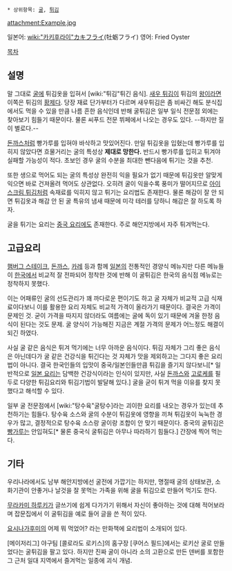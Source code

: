  * 상위항목: [[굴]], [[튀김]]

attachment:Example.jpg

일본어: [[wiki:"카키후라이"カキフライ]](牡蛎フライ) 
영어: Fried Oyster

[[목차]]

== 설명 ==
말 그대로 [[굴]]에 튀김옷을 입혀서 [wiki:"튀김"튀긴 음식]. [[새우 튀김]]이 튀김의 [[왕]]이라면 이쪽은 튀김의 [[황제]]다. 당장 재료 단가부터가 다르며 새우튀김은 좀 비싸긴 해도 분식집에서도 먹을 수 있을 만큼 나름 흔한 음식인데 반해 굴튀김은 일부 일식 전문점 외에는 찾아보기 힘들기 때문이다. 물론 씨푸드 전문 뷔페에서 나오는 경우도 있다. --하지만 질이 별로다.--

[[돈까스]]처럼 빵가루를 입혀야 바삭하고 맛있어진다. 만일 튀김옷을 입혔는데 빵가루를 입히지 않았다면 흐물거리는 굴의 특성상 '''제대로 망한다.''' 반드시 빵가루를 입히고 튀겨야 실패할 가능성이 적다. 초보인 경우 굴의 수분을 최대한 뺀다음에 튀기는 것을 추천.

또한 생으로 먹어도 되는 굴의 특성상 완전히 익을 필요가 없기 때문에 튀김옷만 알맞게 익으면 바로 건져올려 먹어도 상관없다. 오히려 굴이 익을수록 풍미가 떨어지므로 [[아이스크림 튀김]]처럼 속재료를 익히지 않고 튀기는 요리법도 존재한다. 물론 해감이 잘 안 되면 튀김옷과 해감 안 된 굴 특유의 냄새 때문에 미각 테러를 당하니 해감은 잘 하도록 하자.

굴을 튀기는 요리는 [[중국 요리]]에도 존재한다. 주로 해안지방에서 자주 튀겨먹는다.

== 고급요리 ==
[[햄버그 스테이크]], [[돈까스]], [[카레]] 등과 함께 [[일본]]의 전통적인 경양식 메뉴지만 다른 메뉴들이 [[한국]]에서 비교적 잘 전파되어 정착한 것에 반해 이 굴튀김은 한국의 음식점 메뉴로는 정착하지 못했다.

이는 어패류인 굴의 선도관리가 꽤 까다로운 편이기도 하고 굴 자체가 비교적 고급 식재료이다보니 이를 활용한 요리 자체도 비교적 가격이 올라가기 때문이다. 결국은 가격이 문제인 것. 굳이 가격을 따지지 않더라도 여름에는 굴에 독이 있기 때문에 겨울 한정 음식이 된다는 것도 문제. 굴 양식이 가능해진 지금은 계절 가격의 문제가 어느정도 해결이 되긴 하였다.

사실 굴 같은 음식은 튀겨 먹기에는 너무 아까운 음식이다. 튀김 자체가 그리 좋은 음식은 아닌데다가 굴 같은 건강식을 튀긴다는 것 자체가 맛을 제외하고는 그다지 좋은 요리법이 아니다. 결국 한국인들의 입맛이 중국/일본인들만큼 튀김을 즐기지 않다보니[* 일반적으로 [[일본 요리]]는 담백한 건강식이라는 인식이 있지만, 사실 [[돈까스]]와 [[고로케]]를 필두로 다양한 튀김요리와 튀김기법이 발달해 있다.] 굴을 굳이 튀겨 먹을 이유를 찾지 못했다고 해석할 수 있다.   

일부 굴 전문점에서 [wiki:"탕수육"굴탕수]라는 괴이한 요리를 내오는 경우가 있는데 추천하기는 힘들다. 탕수육 소스와 굴의 수분이 튀김옷에 영향을 끼쳐 튀김옷이 눅눅한 경우가 많고, 결정적으로 탕수육 소스랑 굴이랑 조합이 안 맞기 때문이다. 중국의 굴튀김은 [[빵가루]]는 안입혀도[* 물론 중국식 굴튀김은 아무나 따라하기 힘들다.] 간장에 찍어 먹는다.

== 기타 ==
우리나라에서도 남부 해안지방에선 굴전에 가깝기는 하지만, 명절때 굴의 상태보관, 소화기관이 안좋거나 날것을 잘 못먹는 가족을 위해 굴을 튀김으로 만들어 먹기도 한다.

[[무라카미 하루키]]가 글쓰기에 쉽게 다가가기 위해서 자신이 좋아하는 것에 대해 적어보라며 잡문집에서 이 굴튀김을 예로 들어 글을 쓴 적이 있다.

[[요시나가후미]]의 어제 뭐 먹었어? 라는 만화책에 요리법이 소개되어 있다.

[메이저리그] 야구팀 [콜로라도 로키스]의 홈구장 [쿠어스 필드]에서는 로키산 굴로 만들었다는 굴튀김을 팔고 있다. 하지만 진짜 굴이 아니라 소의 고환으로 만든 덴버를 포함한 그 근처 일대 지역에서 즐겨먹는 일종에 괴식 개념.
